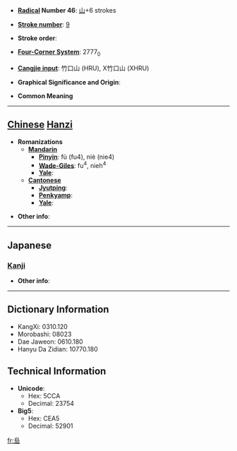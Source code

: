 * '''[[Wiktionary:Chinese radical index| Radical]] Number 46''': [[Wiktionary:Chinese radical index 山|山]]+6 strokes

* '''[[Wiktionary:Chinese total strokes index|Stroke number]]''': [[Wiktionary:Chinese total strokes index 9|9]]

* '''Stroke order''': 

* '''[[Wiktionary:Chinese four corner index|Four-Corner System]]''': 2777<sub>0</sub>

* '''[[Wiktionary:Chinese Cangjie index|Cangjie input]]''': 竹口山 (HRU), X竹口山 (XHRU)

* '''Graphical Significance and Origin''': 

* '''Common Meaning'''

----

== [[Chinese]] [[Hanzi]] ==

* '''Romanizations'''
** '''[[Mandarin]]'''
*** '''[[Pinyin]]''': fù (fu4), niè (nie4)
*** '''[[Wade-Giles]]''': fu<sup>4</sup>, nieh<sup>4</sup>
*** '''[[Yale]]''': 
** '''[[Cantonese]]'''
*** '''[[Jyutping]]''':
*** '''[[Penkyamp]]''': 
*** '''[[Yale]]''': 

* '''Other info''': 

----

==Japanese==
===[[Kanji]]===
{{kanji|on readings=[[ふ]] (fu)|kun readings=}}

* '''Other info''':  

----

== Dictionary Information ==

* KangXi: 0310.120
* Morobashi: 08023
* Dae Jaweon: 0610.180
* Hanyu Da Zidian: 10770.180

== Technical Information ==

* '''Unicode''':
** Hex: 5CCA
** Decimal: 23754
* '''Big5''':
** Hex: CEA5
** Decimal: 52901

[[fr:峊]]